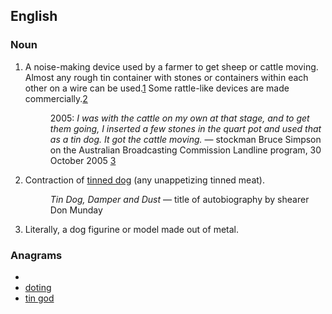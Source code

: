 ==English==

===Noun===
{{en-noun|sg=[[tin]] [[dog]]}}

# {{AU}} A noise-making device used by a farmer to get sheep or cattle moving.  Almost any rough tin container with stones or containers within each other on a wire can be used.[http://www.abc.net.au/arts/adlib/stories/s916156.htm]  Some rattle-like devices are made commercially.[http://www.fmb.com.au/index1.html]<!-- a manufacturer chosen at random.  Might be one or two selling into the UK too. -->
#: 2005: ''I was with the cattle on my own at that stage, and to get them going, I inserted a few stones in the quart pot and used that as a tin dog. It got the cattle moving.'' &mdash; stockman Bruce Simpson on the Australian Broadcasting Commission Landline program, 30 October 2005 [http://www.abc.net.au/landline/content/2005/s1493621.htm]
# Contraction of [[tinned dog]] (any unappetizing tinned meat).
#: ''Tin Dog, Damper and Dust'' &mdash; title of autobiography by shearer Don Munday
# Literally, a dog figurine or model made out of metal.

===Anagrams===
* {{alphagram|dginot}}
* [[doting#English|doting]]
* [[tin god#English|tin god]]